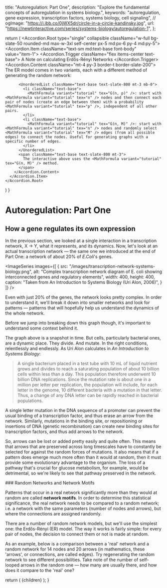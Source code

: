 
  title: "Autoregulation: Part One",
  description: "Explore the fundamental concepts of autoregulation in systems biology.",
  keywords: "autoregulation, gene expression, transcription factors, systems biology, cell signaling",
  // ogImage: "https://i.ibb.co/0jWX5dr/circle-in-a-circle-kandinsky.jpg",
  url: "https://newtinteractive.com/series/systems-biology/autoregulation-1",
};

  return (
    <Accordion.Root type="single" collapsible className="w-full bg-slate-50 rounded-md max-w-3xl self-center px-5 md:px-6 py-4 md:py-5">
      <Accordion.Item className="text-sm md:text-base font-body" value="item-1">
        <Accordion.Trigger className="flex items-center text-base">
          <FiInfo className="mr-1.5" /> A Note on calculating Erdős-Rényi Networks <FiChevronDown className="ml-1" />
        </Accordion.Trigger>
        <Accordion.Content className="mt-4 py-3 border-t border-slate-200">
          <span className="text-base text-slate-800 mb-3">The ER model comes in two variants, each with a different method of generating the random network:</span>

          <UnorderedList className="text-base text-slate-800 mt-3 mb-0">
            <li className="text-base">
              <MathFormula variant="tutorial" tex="G(n, p)" />: start with <MathFormula variant="tutorial" tex="n" /> nodes and then connect each pair of nodes (create an edge between them) with a probability <MathFormula variant="tutorial" tex="p" />, independent of all other pairs.
            </li>
            <li className="text-base">
              <MathFormula variant="tutorial" tex="G(n, M)" />: start with <MathFormula variant="tutorial" tex="n" /> nodes and randomly select <MathFormula variant="tutorial" tex="M" /> edges (from all possible edges) to connect the nodes. Useful for generating graphs with a specific number of edges.
            </li>
          </UnorderedList>
          <span className="text-base text-slate-800 mt-3">
            The interactive above uses the <MathFormula variant="tutorial" tex="G(n, M)" /> method.
          </span>
        </Accordion.Content>
      </Accordion.Item>
    </Accordion.Root>
  )
}

# Autoregulation: Part One

## How a gene regulates its own expression

In the previous section, we looked at a single interaction in a transcription network, X → Y, what it represents, and its dynamics. Now, let's look at an actual transcription network &mdash; the same one we introduced at the end of Part One: a network of about 20% of *E.Coli*'s genes.

<ImageSeries
  images={[
    {
      src: "/images/transcription-network-systems-biology.png",
      alt: "Complex transcription network diagram of E. coli showing interconnected genes and regulatory elements",
      width: 400,
      height: 400,
      caption: "Taken from An Introduction to Systems Biology (Uri Alon, 2006)",
    }
  ]}
/>

Even with just 20% of the genes, the network looks pretty complex. In order to understand it, we'll break it down into smaller networks and look for patterns &mdash; patterns that will hopefully help us understand the dynamics of the whole network.

Before we jump into breaking down this graph though, it's important to understand some context behind it.

The graph above is a snapshot in time. But cells, particularly bacterial ones, are a dynamic place. They divide. And mutate. In the right conditions, relentlessly and endlessly. As Uri Alon calculates in *An Introduction to Systems Biology*:

> A single bacterium placed in a test tube with 10 mL of liquid nutrient grows and divides to reach a saturating population of about 10 billion cells within less than a day. This population therefore underwent 10 billion DNA replications. Since the mutation rate is about one in a million per letter per replication, the population will include, for each letter in the genome, 10 different bacteria with a mutation in that letter. Thus, a change of any DNA letter can be rapidly reached in bacterial populations.

<div className="mt-8" />
A single letter mutation in the DNA sequence of a promoter can prevent the usual binding of a transcription factor, and thus erase an arrow from the network. Similarly, mutations in the binding site, or repositioning or insertions of DNA (genetic recombination) can create new binding sites for transcription factors, and thus add arrows to the network.

So, arrows can be lost or added pretty easily and quite often. This means that arrows that are preserved across long timescales have to constantly be selected for against the random forces of mutations. It also means that if a pattern does emerge much more often than it would at random, then it must provide some evolutionary advantage to the organism. The loss of a pathway that's crucial for glucose metabolism, for example, would be detrimental, so we're likely to see that pathway preserved in the network.

<div className="mt-8" />
### Random Networks and Network Motifs

Patterns that occur in a real network significantly more than they would at random are called **network motifs**. In order to determine this statistical significance, the real network needs to be compared to a random network; i.e. a network with the same parameters (number of nodes and arrows), but where the connections are assigned randomly.

There are a number of random network models, but we'll use the simplest one: the Erdős-Rényi (ER) model. The way it works is fairly simple: for every pair of nodes, the decision to connect them or not is made at random. 

As an example, below is a comparison between a 'real' network and a random network for 14 nodes and 20 arrows (in mathematics, these 'arrows', or connections, are called edges). Try regenerating the random network to see different possibilities. Take note of the number of self-looped arrows in the random one &mdash; how many are usually there, and how does it compare to the 'real' one?

<AutoregulationNetworkComparisonTutorial />

<ErdosReyniAccordion />

  return (
    <MdxLayout metadata={metadata}>{children}</MdxLayout>
  );
}
